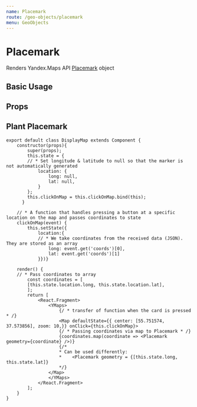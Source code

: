 ```yaml
---
name: Placemark
route: /geo-objects/placemark
menu: GeoObjects
---
```



# Placemark

Renders Yandex.Maps API [Placemark][docs] object

## Basic Usage

<Playground>
  <YMaps>
    <Map
      defaultState={{
        center: [55.751574, 37.573856],
        zoom: 5,
      }}
    >
      <Placemark geometry={[55.684758, 37.738521]} />
    </Map>
  </YMaps>
</Playground>

## Props

<Props of={_Placemark} />

## Plant Placemark
```
export default class DisplayMap extends Component {
    constructor(props){
        super(props);
        this.state = {
        // * Set longitude & latitude to null so that the marker is not automatically generated
            location: {
                long: null,
                lat: null,
            }  
        };
        this.clickOnMap = this.clickOnMap.bind(this);
      }
    
    // * A function that handles pressing a button at a specific location on the map and passes coordinates to state
    clickOnMap(event) {
        this.setState({
            location:{
            // * We take coordinates from the received data (JSON). They are stored as an array
                long: event.get('coords')[0],
                lat: event.get('coords')[1]
            }})}

    render() { 
    // * Pass coordinates to array
        const coordinates = [
        [this.state.location.long, this.state.location.lat],
        ];
        return [
            <React.Fragment>
                <YMaps>
                    {/ * transfer of function when the card is pressed * /}
                    <Map defaultState={{ center: [55.751574, 37.573856], zoom: 10,}} onClick={this.clickOnMap}>
                    {/ * Passing coordinates via map to Placemark * /}
                    {coordinates.map(coordinate => <Placemark geometry={coordinate} />)}
                    {/*
                    * Can be used differently:
                    *    <Placemark geometry = {[this.state.long, this.state.lat]}
                    */}
                </Map>
                </YMaps>
            </React.Fragment>
        ];
    }
}
```
[docs]:
  https://tech.yandex.com/maps/doc/jsapi/2.1/ref/reference/Placemark-docpage/
